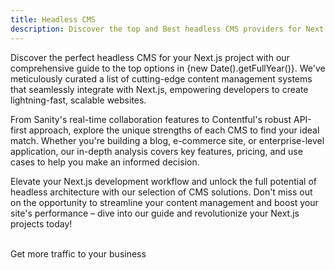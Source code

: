 ```yaml
---
title: Headless CMS
description: Discover the top and Best headless CMS providers for Next.js apps. Choose from our curated list with...
---
```




<ExpandableCard className="md:px-6 border-dashed h-full">
  <CardHeading h2={`Best Headless CMS for Next.js ${new Date().getFullYear()}`} />

  <div className="text-zinc-600 dark:text-zinc-400 prose-p:mt-2">
  
  Discover the perfect headless CMS for your Next.js project with our comprehensive guide to the top options in {new Date().getFullYear()}. We've meticulously curated a list of cutting-edge content management systems that seamlessly integrate with Next.js, empowering developers to create lightning-fast, scalable websites. 
  
  From Sanity's real-time collaboration features to Contentful's robust API-first approach, explore the unique strengths of each CMS to find your ideal match. Whether you're building a blog, e-commerce site, or enterprise-level application, our in-depth analysis covers key features, pricing, and use cases to help you make an informed decision. 
  
  Elevate your Next.js development workflow and unlock the full potential of headless architecture with our selection of CMS solutions. Don't miss out on the opportunity to streamline your content management and boost your site's performance – dive into our guide and revolutionize your Next.js projects today!

  </div>
</ExpandableCard>

<br />
<IntegrationSection categoryId={categories.headlessCMS.id} />



<Promote>
    Get more traffic to your business
</Promote>